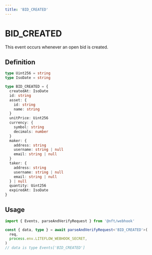 ```yaml
---
title: 'BID_CREATED'
---
```


# BID_CREATED

This event occurs whenever an open bid is created.

## Definition

```ts
type Uint256 = string
type IsoDate = string

type BID_CREATED = {
  createdAt: IsoDate
  id: string
  asset: {
    id: string
    name: string
  }
  unitPrice: Uint256
  currency: {
    symbol: string
    decimals: number
  }
  maker: {
    address: string
    username: string | null
    email: string | null
  }
  taker: {
    address: string
    username: string | null
    email: string | null
  } | null
  quantity: Uint256
  expiredAt: IsoDate
}
```

## Usage

```ts
import { Events, parseAndVerifyRequest } from '@nft/webhook'

const { data, type } = await parseAndVerifyRequest<'BID_CREATED'>(
  req,
  process.env.LITEFLOW_WEBHOOK_SECRET,
)
// data is type Events['BID_CREATED']
```
